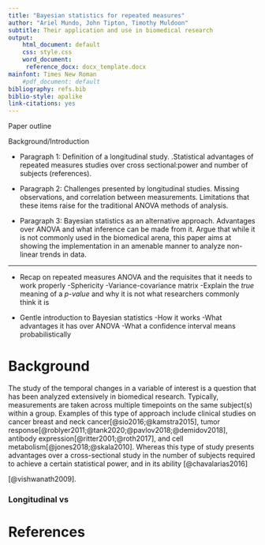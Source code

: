 ```yaml
---
title: "Bayesian statistics for repeated measures"
author: "Ariel Mundo, John Tipton, Timothy Muldoon"
subtitle: Their application and use in biomedical research
output: 
    html_document: default
    css: style.css
    word_document:
     reference_docx: docx_template.docx
mainfont: Times New Roman
    #pdf_document: default
bibliography: refs.bib
biblio-style: apalike
link-citations: yes
---
```




Paper outline

Background/Introduction

* Paragraph 1: Definition of a longitudinal study. .Statistical advantages of repeated measures studies over cross sectional:power and number of subjects (references). 





* Paragraph 2: Challenges presented by longitudinal studies. Missing observations, and correlation between measurements. Limitations that these items raise for the traditional ANOVA methods of analysis.

* Paragraph 3: Bayesian statistics as an alternative approach. Advantages over ANOVA and what inference can be made from it. Argue that while it is not commonly used in the biomedical arena, this paper aims at showing the implementation in an amenable manner to analyze non-linear trends in data.

***

* Recap on repeated measures ANOVA and the requisites that it needs to work properly
-Sphericity
-Variance-covariance matrix
-Explain the *true* meaning of a _p-value_ and why it is not what researchers commonly think it is

* Gentle introduction to Bayesian statistics
-How it works
-What advantages it has over ANOVA
-What a confidence interval means probabilistically








Background
==============================================================

The study of the temporal changes in a variable of interest is a question that has been analyzed extensively in biomedical research. Typically, measurements are taken across multiple timepoints on the same subject(s) within a group.  Examples of this type of approach include clinical studies on cancer breast and neck cancer[@sio2016;@kamstra2015], tumor response[@roblyer2011;@tank2020;@pavlov2018;@demidov2018], antibody expression[@ritter2001;@roth2017], and cell metabolism[@jones2018;@skala2010]. Whereas this type of study presents advantages over a cross-sectional study in the number of subjects required to achieve a certain statistical power, and in its ability 
[@chavalarias2016]




[@vishwanath2009].

### Longitudinal vs


# References
